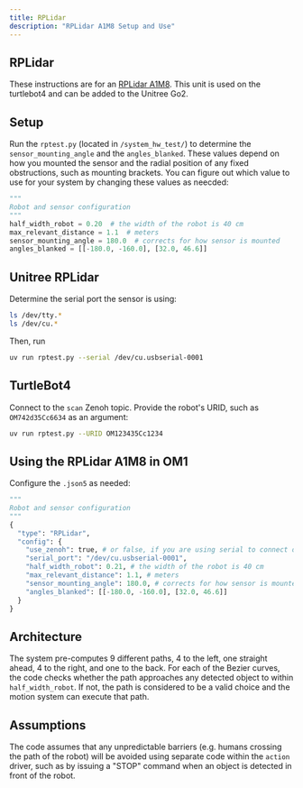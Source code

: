 ```yaml
---
title: RPLidar
description: "RPLidar A1M8 Setup and Use"
---
```


## RPLidar

These instructions are for an [RPLidar A1M8](https://bucket-download.slamtec.com/d1e428e7efbdcd65a8ea111061794fb8d4ccd3a0/LD108_SLAMTEC_rplidar_datasheet_A1M8_v3.0_en.pdf). This unit is used on the turtlebot4 and can be added to the Unitree Go2. 

## Setup

Run the `rptest.py` (located in `/system_hw_test/`) to determine the `sensor_mounting_angle` and the `angles_blanked`. These values depend on how you mounted the sensor and the radial position of any fixed obstructions, such as mounting brackets. You can figure out which value to use for your system by changing these values as neecded:

```py
"""
Robot and sensor configuration
"""
half_width_robot = 0.20  # the width of the robot is 40 cm
max_relevant_distance = 1.1  # meters
sensor_mounting_angle = 180.0  # corrects for how sensor is mounted
angles_blanked = [[-180.0, -160.0], [32.0, 46.6]] 
```

## Unitree RPLidar

Determine the serial port the sensor is using:

```bash
ls /dev/tty.*  
ls /dev/cu.*  
```

Then, run

```bash
uv run rptest.py --serial /dev/cu.usbserial-0001
```

## TurtleBot4

Connect to the `scan` Zenoh topic. Provide the robot's URID, such as `OM742d35Cc6634` as an argument:

```bash
uv run rptest.py --URID OM123435Cc1234
```

## Using the RPLidar A1M8 in OM1

Configure the `.json5` as needed: 

```python
"""
Robot and sensor configuration
"""
{
  "type": "RPLidar",
  "config": {
    "use_zenoh": true, # or false, if you are using serial to connect directly to the LIDAR
    "serial_port": "/dev/cu.usbserial-0001",
    "half_width_robot": 0.21, # the width of the robot is 40 cm
    "max_relevant_distance": 1.1, # meters
    "sensor_mounting_angle": 180.0, # corrects for how sensor is mounted relative to robot
    "angles_blanked": [[-180.0, -160.0], [32.0, 46.6]]
  }
}
```

## Architecture 

The system pre-computes 9 different paths, 4 to the left, one straight ahead, 4 to the right, and one to the back. For each of the Bezier curves, the code checks whether the path approaches any detected object to within `half_width_robot`. If not, the path is considered to be a valid choice and the motion system can execute that path. 

## Assumptions

The code assumes that any unpredictable barriers (e.g. humans crossing the path of the robot) will be avoided using separate code within the `action` driver, such as by issuing a "STOP" command when an object is detected in front of the robot.  
 